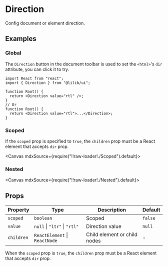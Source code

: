 
<Meta title="Configs/Direction" />

# Direction

Config document or element direction.

## Examples

### Global

The `Direction` button in the document toolbar is used to set the `<html>`'s `dir` attribute, you can click it to try.

```tsx
import React from "react";
import { Direction } from "@lilib/ui";

function Root() {
  return <Direction value="rtl" />;
}
// Or
function Root() {
  return <Direction value="rtl">...</Direction>;
}
```

### Scoped

If the `scoped` prop is specified to `true`, the `children` prop must be a React element that accepts `dir` prop.

<Canvas mdxSource={require("!!raw-loader!./Scoped").default}>
  <Story id="examples-direction--scoped" />
</Canvas>

### Nested

<Canvas mdxSource={require("!!raw-loader!./Nested").default}>
  <Story id="examples-direction--nested" />
</Canvas>

## Props

| Property   | Type                          | Description                  | Default |
| ---------- | ----------------------------- | ---------------------------- | ------- |
| `scoped`   | `boolean`                     | Scoped                       | `false` |
| `value`    | `null` \| `"ltr"` \| `"rtl"`  | Direction value              | `null`  |
| `children` | `ReactElement` \| `ReactNode` | Child element or child nodes | -       |

When the `scoped` prop is `true`, the `children` prop must be a React element that accepts `dir` prop.
